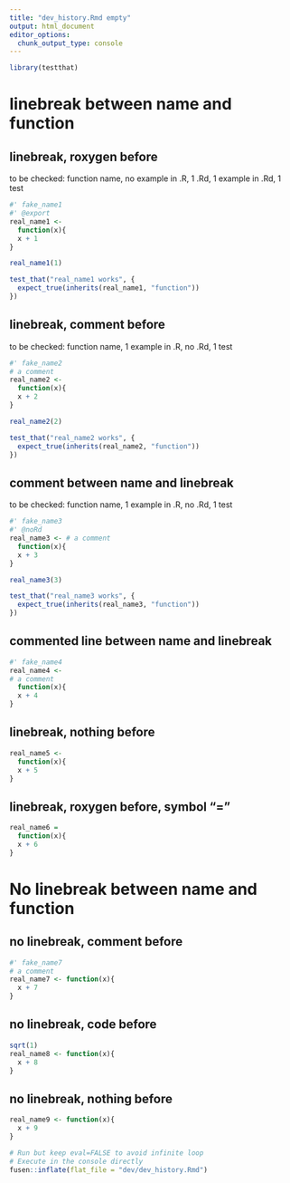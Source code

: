 ```yaml
---
title: "dev_history.Rmd empty"
output: html_document
editor_options: 
  chunk_output_type: console
---
```


```r
library(testthat)
```

# linebreak between name and function

## linebreak, roxygen before

to be checked: function name, no example in .R, 1 .Rd, 1 example in .Rd, 1 test

```r
#' fake_name1
#' @export
real_name1 <-
  function(x){
  x + 1
}
```
  
```r
real_name1(1)
```
  
```r
test_that("real_name1 works", {
  expect_true(inherits(real_name1, "function")) 
})
```
  

## linebreak, comment before

to be checked: function name, 1 example in .R, no .Rd, 1 test

```r
#' fake_name2
# a comment
real_name2 <- 
  function(x){
  x + 2
}
```

```r
real_name2(2)
```
  
```r
test_that("real_name2 works", {
  expect_true(inherits(real_name2, "function")) 
})
```
  

## comment between name and linebreak

to be checked: function name, 1 example in .R, no .Rd, 1 test

```r
#' fake_name3
#' @noRd
real_name3 <- # a comment
  function(x){
  x + 3
}
```

```r
real_name3(3)
```
  
```r
test_that("real_name3 works", {
  expect_true(inherits(real_name3, "function")) 
})
```

## commented line between name and linebreak

```r
#' fake_name4
real_name4 <- 
# a comment
  function(x){
  x + 4
}
```

## linebreak, nothing before

```r
real_name5 <- 
  function(x){
  x + 5
}
```

## linebreak, roxygen before, symbol "="

```r
real_name6 = 
  function(x){
  x + 6
}
```

# No linebreak between name and function

## no linebreak, comment before

```r
#' fake_name7
# a comment
real_name7 <- function(x){
  x + 7
}
```

## no linebreak, code before

```r
sqrt(1)
real_name8 <- function(x){
  x + 8
}
```

## no linebreak, nothing before

```r
real_name9 <- function(x){
  x + 9
}
```


```r
# Run but keep eval=FALSE to avoid infinite loop
# Execute in the console directly
fusen::inflate(flat_file = "dev/dev_history.Rmd")
```
